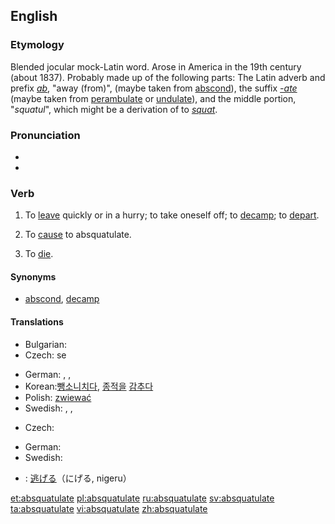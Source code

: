 ==English==
{{was wotd|2006|June|17}}

===Etymology===
Blended jocular mock-Latin word. Arose in America in the 19th century (about 1837). Probably made up of the following parts: The Latin adverb and prefix ''[[ab]]'', "away (from)", (maybe taken from [[abscond]]), the suffix ''[[-ate]]'' (maybe taken from [[perambulate]] or [[undulate]]), and the middle portion, "''squatul''", which might be a derivation of to ''[[squat]]''.

===Pronunciation===
* {{IPA|/æbˈskwɑʧəleɪt/}}
* {{audio|en-us-absquatulate.ogg|Audio (US)}}

===Verb===
{{en-verb|absquatulat|ing}}

# {{intransitive}}  To [[leave]] quickly or in a hurry; to take oneself off; to [[decamp]]; to [[depart]].
# {{transitive}} To [[cause]] to absquatulate.
# {{intransitive}} To [[die]].

====Synonyms====
* {{sense|leave quickly}} [[abscond]], [[decamp]]

====Translations====
{{trans-top|to leave quickly or in a hurry; to take oneself off; to decamp; to depart}}
* Bulgarian: {{t|bg|вдигам гълъбите}}
* Czech: {{t-|cs|zdejchnout}} se
{{trans-mid}}
* German: {{t+|de|fliehen}}, {{t+|de|fortlaufen}}, {{t+|de|davonmachen}}
* Korean:[[뺑소니]][[치다]], [[종적]]을 [[감추다]]
* Polish: [[zwiewać]]
* Swedish: {{t|sv|dunsta}}, {{t|sv|smita}}, {{t|sv|fly}}
{{trans-bottom}}

{{trans-top|to cause to absquatulate}}
{{trans-mid}}
{{trans-bottom}}

{{trans-top|to die}}
* Czech: {{t-|cs|zkapat}}
{{trans-mid}}
* German: {{t+|de|sterben}}
* Swedish: {{t|sv|dö}}
{{trans-bottom}}

{{checktrans-top}}
* {{ttbc|ja}}: [[逃げる]]（にげる, nigeru）
{{trans-bottom}}

[[et:absquatulate]]
[[pl:absquatulate]]
[[ru:absquatulate]]
[[sv:absquatulate]]
[[ta:absquatulate]]
[[vi:absquatulate]]
[[zh:absquatulate]]